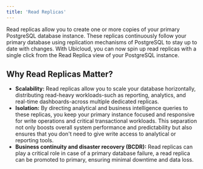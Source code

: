 ```yaml
---
title: 'Read Replicas'
---
```


Read replicas allow you to create one or more copies of your primary PostgreSQL database instance. These replicas continuously follow your primary database using replication mechanisms of PostgreSQL to stay up to date with changes. With Ubicloud, you can now spin up read replicas with a single click from the Read Replica view of your PostgreSQL instance.

## Why Read Replicas Matter?

- **Scalability:** Read replicas allow you to scale your database horizontally, distributing read-heavy workloads-such as reporting, analytics, and real-time dashboards-across multiple dedicated replicas.
- **Isolation:** By directing analytical and business intelligence queries to these replicas, you keep your primary instance focused and responsive for write operations and critical transactional workloads. This separation not only boosts overall system performance and predictability but also ensures that you don't need to give write access to analytical or reporting tools.
- **Business continuity and disaster recovery (BCDR):** Read replicas can play a critical role in case of a primary database failure, a read replica can be promoted to primary, ensuring minimal downtime and data loss.  